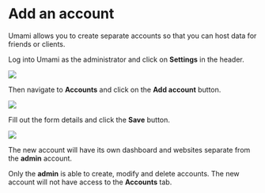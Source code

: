 # Add an account

Umami allows you to create separate accounts so that you can host data for friends or clients.

Log into Umami as the administrator and click on **Settings** in the header.

<img src="/images/header.png" />

Then navigate to **Accounts** and click on the **Add account** button.

<img src="/images/add-account.png" />

Fill out the form details and click the **Save** button.

<img src="/images/add-account-form.png" />

The new account will have its own dashboard and websites separate from the **admin** account.

Only the **admin** is able to create, modify and delete accounts. The new account will not have access
to the **Accounts** tab.
